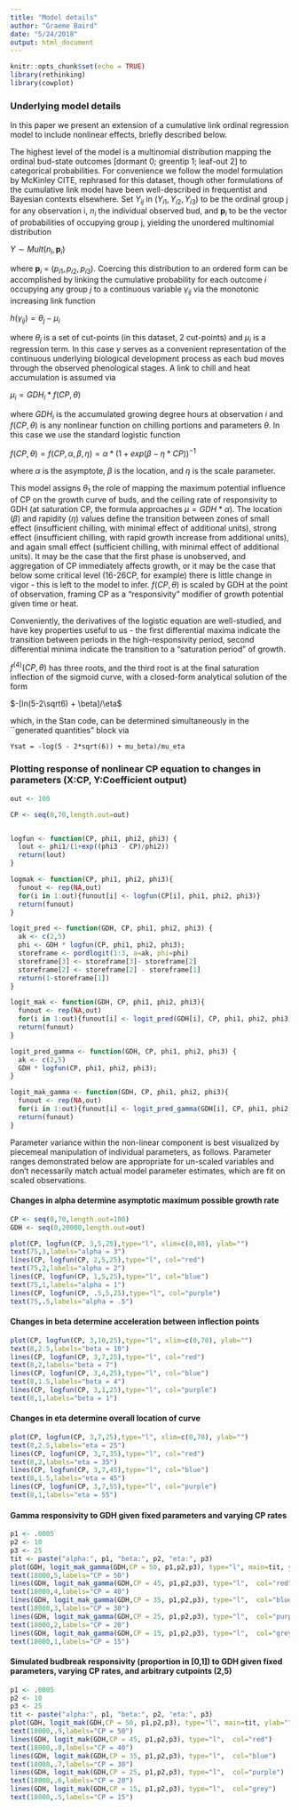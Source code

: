 ```yaml
---
title: "Model details"
author: "Graeme Baird"
date: "5/24/2018"
output: html_document
---
```


```r
knitr::opts_chunk$set(echo = TRUE)
library(rethinking)
library(cowplot)
```

### Underlying model details

In this paper we present an extension of a cumulative link ordinal regression model to include nonlinear effects, briefly described below. 

The highest level of the model is a multinomial distribution mapping the ordinal bud-state outcomes [dormant 0; greentip 1; leaf-out 2] to categorical probabilities. For convenience we follow the model formulation by McKinley CITE, rephrased for this dataset, though other formulations of the cumulative link model have been well-described in frequentist and Bayesian contexts elsewhere. Set $Y_{ij}$ in ($Y_{i1}, Y_{i2}, Y_{i3}$) to be the ordinal group j for any observation i, $n_i$ the individual observed bud, and $\textbf{p}_i$ to be the vector of probabilities of occupying group j, yielding the unordered multinomial distribution

$Y \sim Mult(n_i,\textbf{p}_i)$

where $\textbf{p}_i$ = ($p_{i1}, p_{i2}, p_{i3}$). Coercing this distribution to an ordered form can be accomplished by linking the cumulative probability for each outcome $i$ occupying any group $j$ to a continuous variable $\gamma_{ij}$ via the monotonic increasing link function

$h(\gamma_{ij}) = \theta_j - \mu_i$

where $\theta_j$ is a set of cut-points (in this dataset, 2 cut-points) and $\mu_i$ is a regression term. In this case $\gamma$ serves as a convenient representation of the continuous underlying biological development process as each bud moves through the observed phenological stages. A link to chill and heat accumulation is assumed via

$\mu_i = GDH_i * f(CP,\theta)$

where $GDH_i$ is the accumulated growing degree hours at observation $i$ and $f(CP,\theta)$ is any nonlinear function on chilling portions and parameters $\theta$. In this case we use the standard logistic function

$f(CP,\theta) = f(CP, \alpha, \beta, \eta) = \alpha * (1 + exp(\beta - \eta*CP))^{-1}$

where $\alpha$ is the asymptote, $\beta$ is the location, and $\eta$ is the scale parameter. 

This model assigns $\theta_1$ the role of mapping the maximum potential influence of CP on the growth curve of buds, and the ceiling rate of responsivity to GDH (at saturation CP, the formula approaches $\mu = GDH*\alpha$). The location ($\beta$) and rapidity ($\eta$) values define the transition between zones of small effect (insufficient chilling, with minimal effect of additional units), strong effect (insufficient chilling, with rapid growth increase from additional units), and again small effect (sufficient chilling, with minimal effect of additional units). It may be the case that the first phase is unobserved, and aggregation of CP immediately affects growth, or it may be the case that below some critical level (16-26CP, for example) there is little change in vigor - this is left to the model to infer. $f(CP,\theta)$ is scaled by GDH at the point of observation, framing CP as a "responsivity" modifier of growth potential given time or heat. 

Conveniently, the derivatives of the logistic equation are well-studied, and have key properties useful to us - the first differential maxima indicate the transition between periods in the high-responsivity period, second differential minima indicate the transition to a "saturation period" of growth.

$f^{(4)}(CP,\theta)$ has three roots, and the third root is at the final saturation inflection of the sigmoid curve, with a closed-form analytical solution of the form

$-[ln(5-2\sqrt6) + \beta]/\eta$

which, in the Stan code, can be determined simultaneously in the ``generated quantities" block via

`Ysat = -log(5 - 2*sqrt(6)) + mu_beta)/mu_eta`


### Plotting response of nonlinear CP equation to changes in parameters (X:CP, Y:Coefficient output)

```r
out <- 100

CP <- seq(0,70,length.out=out)


logfun <- function(CP, phi1, phi2, phi3) {
  lout <- phi1/(1+exp((phi3 - CP)/phi2))
  return(lout)
}

logmak <- function(CP, phi1, phi2, phi3){
  funout <- rep(NA,out)
  for(i in 1:out){funout[i] <- logfun(CP[i], phi1, phi2, phi3)}
  return(funout)
}

logit_pred <- function(GDH, CP, phi1, phi2, phi3) {
  ak <- c(2,5)
  phi <- GDH * logfun(CP, phi1, phi2, phi3);
  storeframe <- pordlogit(1:3, a=ak, phi=phi)
  storeframe[3] <- storeframe[3]- storeframe[2]
  storeframe[2] <- storeframe[2] - storeframe[1]
  return(1-storeframe[1])
}

logit_mak <- function(GDH, CP, phi1, phi2, phi3){
  funout <- rep(NA,out)
  for(i in 1:out){funout[i] <- logit_pred(GDH[i], CP, phi1, phi2, phi3)}
  return(funout)
}

logit_pred_gamma <- function(GDH, CP, phi1, phi2, phi3) {
  ak <- c(2,5)
  GDH * logfun(CP, phi1, phi2, phi3);
}

logit_mak_gamma <- function(GDH, CP, phi1, phi2, phi3){
  funout <- rep(NA,out)
  for(i in 1:out){funout[i] <- logit_pred_gamma(GDH[i], CP, phi1, phi2, phi3)}
  return(funout)
}

```

Parameter variance within the non-linear component is best visualized by piecemeal manipulation of individual parameters, as follows. Parameter ranges demonstrated below are appropriate for un-scaled variables and don't necessarily match actual model parameter estimates, which are fit on scaled observations. 

#### Changes in alpha determine asymptotic maximum possible growth rate 

```r

CP <- seq(0,70,length.out=100)
GDH <- seq(0,20000,length.out=out)

plot(CP, logfun(CP, 3,5,25),type="l", xlim=c(0,80), ylab="")
text(75,3,labels="alpha = 3")
lines(CP, logfun(CP, 2,5,25),type="l", col="red")
text(75,2,labels="alpha = 2")
lines(CP, logfun(CP, 1,5,25),type="l", col="blue")
text(75,1,labels="alpha = 1")
lines(CP, logfun(CP, .5,5,25),type="l", col="purple")
text(75,.5,labels="alpha = .5")

```

#### Changes in beta determine acceleration between inflection points
```r

plot(CP, logfun(CP, 3,10,25),type="l", xlim=c(0,70), ylab="")
text(8,2.5,labels="beta = 10")
lines(CP, logfun(CP, 3,7,25),type="l", col="red")
text(8,2,labels="beta = 7")
lines(CP, logfun(CP, 3,4,25),type="l", col="blue")
text(8,1.5,labels="beta = 4")
lines(CP, logfun(CP, 3,1,25),type="l", col="purple")
text(8,1,labels="beta = 1")

```

#### Changes in eta determine overall location of curve
```r

plot(CP, logfun(CP, 3,7,25),type="l", xlim=c(0,70), ylab="")
text(8,2.5,labels="eta = 25")
lines(CP, logfun(CP, 3,7,35),type="l", col="red")
text(8,2,labels="eta = 35")
lines(CP, logfun(CP, 3,7,45),type="l", col="blue")
text(8,1.5,labels="eta = 45")
lines(CP, logfun(CP, 3,7,55),type="l", col="purple")
text(8,1,labels="eta = 55")

```

#### Gamma responsivity to GDH given fixed parameters and varying CP rates
```r

p1 <- .0005
p2 <- 10
p3 <- 25
tit <- paste("alpha:", p1, "beta:", p2, "eta:", p3)
plot(GDH, logit_mak_gamma(GDH,CP = 50, p1,p2,p3), type="l", main=tit, ylab="")
text(18000,5,labels="CP = 50")
lines(GDH, logit_mak_gamma(GDH,CP = 45, p1,p2,p3), type="l",  col="red")
text(18000,4,labels="CP = 40")
lines(GDH, logit_mak_gamma(GDH,CP = 35, p1,p2,p3), type="l",  col="blue")
text(18000,3,labels="CP = 30")
lines(GDH, logit_mak_gamma(GDH,CP = 25, p1,p2,p3), type="l",  col="purple")
text(18000,2,labels="CP = 20")
lines(GDH, logit_mak_gamma(GDH,CP = 15, p1,p2,p3), type="l",  col="grey")
text(18000,1,labels="CP = 15")

```

#### Simulated budbreak responsivity (proportion in [0,1]) to GDH given fixed parameters, varying CP rates, and arbitrary cutpoints (2,5)
```r

p1 <- .0005
p2 <- 10
p3 <- 25
tit <- paste("alpha:", p1, "beta:", p2, "eta:", p3)
plot(GDH, logit_mak(GDH,CP = 50, p1,p2,p3), type="l", main=tit, ylab="")
text(18000,.9,labels="CP = 50")
lines(GDH, logit_mak(GDH,CP = 45, p1,p2,p3), type="l",  col="red")
text(18000,.8,labels="CP = 40")
lines(GDH, logit_mak(GDH,CP = 35, p1,p2,p3), type="l",  col="blue")
text(18000,.7,labels="CP = 30")
lines(GDH, logit_mak(GDH,CP = 25, p1,p2,p3), type="l",  col="purple")
text(18000,.6,labels="CP = 20")
lines(GDH, logit_mak(GDH,CP = 15, p1,p2,p3), type="l",  col="grey")
text(18000,.5,labels="CP = 15")

```

